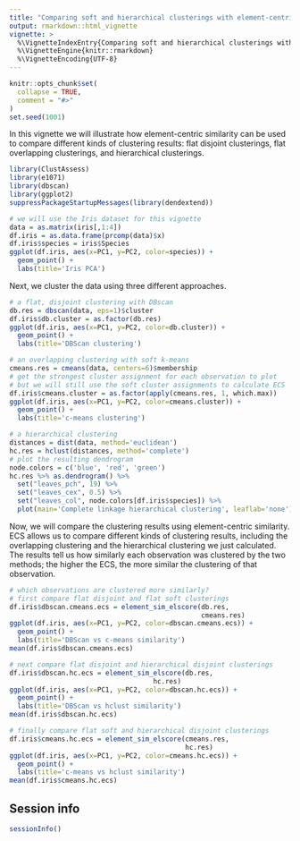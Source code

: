 ```yaml
---
title: "Comparing soft and hierarchical clusterings with element-centric similarity"
output: rmarkdown::html_vignette
vignette: >
  %\VignetteIndexEntry{Comparing soft and hierarchical clusterings with element-centric similarity}
  %\VignetteEngine{knitr::rmarkdown}
  %\VignetteEncoding{UTF-8}
---
```


```r
knitr::opts_chunk$set(
  collapse = TRUE,
  comment = "#>"
)
set.seed(1001)
```


In this vignette we will illustrate how element-centric similarity can be used
to compare different kinds of clustering results: flat disjoint clusterings, 
flat overlapping clusterings, and hierarchical clusterings.
```r
library(ClustAssess)
library(e1071)
library(dbscan)
library(ggplot2)
suppressPackageStartupMessages(library(dendextend))

# we will use the Iris dataset for this vignette
data = as.matrix(iris[,1:4])
df.iris = as.data.frame(prcomp(data)$x)
df.iris$species = iris$Species
ggplot(df.iris, aes(x=PC1, y=PC2, color=species)) + 
  geom_point() + 
  labs(title='Iris PCA')
```


Next, we cluster the data using three different approaches.
```r
# a flat, disjoint clustering with DBscan
db.res = dbscan(data, eps=1)$cluster
df.iris$db.cluster = as.factor(db.res)
ggplot(df.iris, aes(x=PC1, y=PC2, color=db.cluster)) + 
  geom_point() + 
  labs(title='DBScan clustering')

# an overlapping clustering with soft k-means
cmeans.res = cmeans(data, centers=6)$membership
# get the strongest cluster assignment for each observation to plot
# but we will still use the soft cluster assignments to calculate ECS
df.iris$cmeans.cluster = as.factor(apply(cmeans.res, 1, which.max))
ggplot(df.iris, aes(x=PC1, y=PC2, color=cmeans.cluster)) + 
  geom_point() + 
  labs(title='c-means clustering')

# a hierarchical clustering
distances = dist(data, method='euclidean')
hc.res = hclust(distances, method='complete')
# plot the resulting dendrogram
node.colors = c('blue', 'red', 'green')
hc.res %>% as.dendrogram() %>% 
  set("leaves_pch", 19) %>% 
  set("leaves_cex", 0.5) %>% 
  set("leaves_col", node.colors[df.iris$species]) %>% 
  plot(main='Complete linkage hierarchical clustering', leaflab='none')
```

Now, we will compare the clustering results using element-centric similarity.
ECS allows us to compare different kinds of clustering results, including
the overlapping clustering and the hierarchical clustering we just 
calculated. The results tell us how similarly each observation was clustered
by the two methods; the higher the ECS, the more similar the clustering
of that observation.
```r
# which observations are clustered more similarly?
# first compare flat disjoint and flat soft clusterings
df.iris$dbscan.cmeans.ecs = element_sim_elscore(db.res, 
                                                cmeans.res)
ggplot(df.iris, aes(x=PC1, y=PC2, color=dbscan.cmeans.ecs)) + 
  geom_point() + 
  labs(title='DBScan vs c-means similarity')
mean(df.iris$dbscan.cmeans.ecs)

# next compare flat disjoint and hierarchical disjoint clusterings
df.iris$dbscan.hc.ecs = element_sim_elscore(db.res, 
                                    hc.res)
ggplot(df.iris, aes(x=PC1, y=PC2, color=dbscan.hc.ecs)) + 
  geom_point() + 
  labs(title='DBScan vs hclust similarity')
mean(df.iris$dbscan.hc.ecs)

# finally compare flat soft and hierarchical disjoint clusterings
df.iris$cmeans.hc.ecs = element_sim_elscore(cmeans.res, 
                                            hc.res)
ggplot(df.iris, aes(x=PC1, y=PC2, color=cmeans.hc.ecs)) + 
  geom_point() + 
  labs(title='c-means vs hclust similarity')
mean(df.iris$cmeans.hc.ecs)
```



## Session info
```r
sessionInfo()
```
